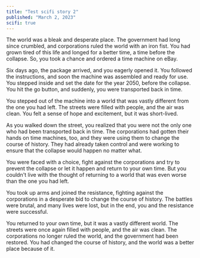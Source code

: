```yaml
---
title: "Test scifi story 2"
published: "March 2, 2023"
scifi: true
---
```


The world was a bleak and desperate place. The government had long since crumbled, and corporations ruled the world with an iron fist. You had grown tired of this life and longed for a better time, a time before the collapse. So, you took a chance and ordered a time machine on eBay.

Six days ago, the package arrived, and you eagerly opened it. You followed the instructions, and soon the machine was assembled and ready for use. You stepped inside and set the date for the year 2050, before the collapse. You hit the go button, and suddenly, you were transported back in time.

You stepped out of the machine into a world that was vastly different from the one you had left. The streets were filled with people, and the air was clean. You felt a sense of hope and excitement, but it was short-lived.

As you walked down the street, you realized that you were not the only one who had been transported back in time. The corporations had gotten their hands on time machines, too, and they were using them to change the course of history. They had already taken control and were working to ensure that the collapse would happen no matter what.

You were faced with a choice, fight against the corporations and try to prevent the collapse or let it happen and return to your own time. But you couldn't live with the thought of returning to a world that was even worse than the one you had left.

You took up arms and joined the resistance, fighting against the corporations in a desperate bid to change the course of history. The battles were brutal, and many lives were lost, but in the end, you and the resistance were successful.

You returned to your own time, but it was a vastly different world. The streets were once again filled with people, and the air was clean. The corporations no longer ruled the world, and the government had been restored. You had changed the course of history, and the world was a better place because of it.
